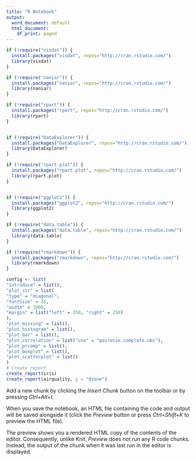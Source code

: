 ---
title: "R Notebook"
output:
  word_document: default
  html_document:
    df_print: paged
---


```{r install}

if (!require("visdat")) {
  install.packages("visdat", repos="http://cran.rstudio.com/") 
  library(visdat)
}

if (!require("naniar")) {
  install.packages("naniar", repos="http://cran.rstudio.com/") 
  library(naniar)
}

if (!require("rpart")) {
  install.packages("rpart", repos="http://cran.rstudio.com/") 
  library(rpart)
}


if (!require("DataExplorer")) {
  install.packages("DataExplorer", repos="http://cran.rstudio.com/") 
  library(DataExplorer)
}

if (!require("rpart.plot")) {
  install.packages("rpart.plot", repos="http://cran.rstudio.com/") 
  library(rpart.plot)
}


if (!require("ggplot2")) {
  install.packages("ggplot2", repos="http://cran.rstudio.com/") 
  library(ggplot2)
}

if (!require("data.table")) {
  install.packages("data.table", repos="http://cran.rstudio.com/") 
  library(data.table)
}

if (!require("rmarkdown")) {
  install.packages("rmarkdown", repos="http://cran.rstudio.com/") 
  library(rmarkdown)
}
```


```{r}
config <- list(
"introduce" = list(),
"plot_str" = list(
"type" = "diagonal",
"fontSize" = 35,
"width" = 1000,
"margin" = list("left" = 350, "right" = 250)
),
"plot_missing" = list(),
"plot_histogram" = list(),
"plot_bar" = list(),
"plot_correlation" = list("use" = "pairwise.complete.obs"),
"plot_prcomp" = list(),
"plot_boxplot" = list(),
"plot_scatterplot" = list()
)
# Create report
create_report(iris)
create_report(airquality, y = "Ozone")
```

Add a new chunk by clicking the *Insert Chunk* button on the toolbar or by pressing *Ctrl+Alt+I*.

When you save the notebook, an HTML file containing the code and output will be saved alongside it (click the *Preview* button or press *Ctrl+Shift+K* to preview the HTML file).

The preview shows you a rendered HTML copy of the contents of the editor. Consequently, unlike *Knit*, *Preview* does not run any R code chunks. Instead, the output of the chunk when it was last run in the editor is displayed.
